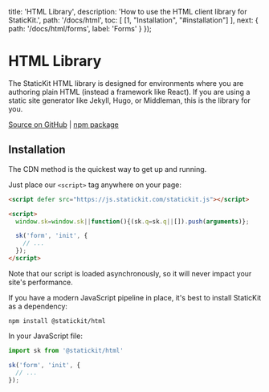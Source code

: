 
  title: 'HTML Library',
  description: 'How to use the HTML client library for StaticKit.',
  path: '/docs/html',
  toc: [
    [1, "Installation", "#installation"]
  ],
  next: {
    path: '/docs/html/forms',
    label: 'Forms'
  }
});

# HTML Library

The StaticKit HTML library is designed for environments where you are authoring plain HTML (instead a framework like React). If you are using a static site generator like Jekyll, Hugo, or Middleman, this is the library for you.

[Source on GitHub](https://github.com/unstacked/statickit-html) | [npm package](https://www.npmjs.com/package/@statickit/html)

## Installation

The CDN method is the quickest way to get up and running. 

Just place our `<script>` tag anywhere on your page:

```html
<script defer src="https://js.statickit.com/statickit.js"></script>

<script>
  window.sk=window.sk||function(){(sk.q=sk.q||[]).push(arguments)};

  sk('form', 'init', { 
    // ...
  });
</script>
```

Note that our script is loaded asynchronously, so it will never impact your site's performance.

If you have a modern JavaScript pipeline in place, it's best to install StaticKit as a dependency:

```shell
npm install @statickit/html
```

In your JavaScript file:

```js
import sk from '@statickit/html'

sk('form', 'init', { 
  // ...
});
```
